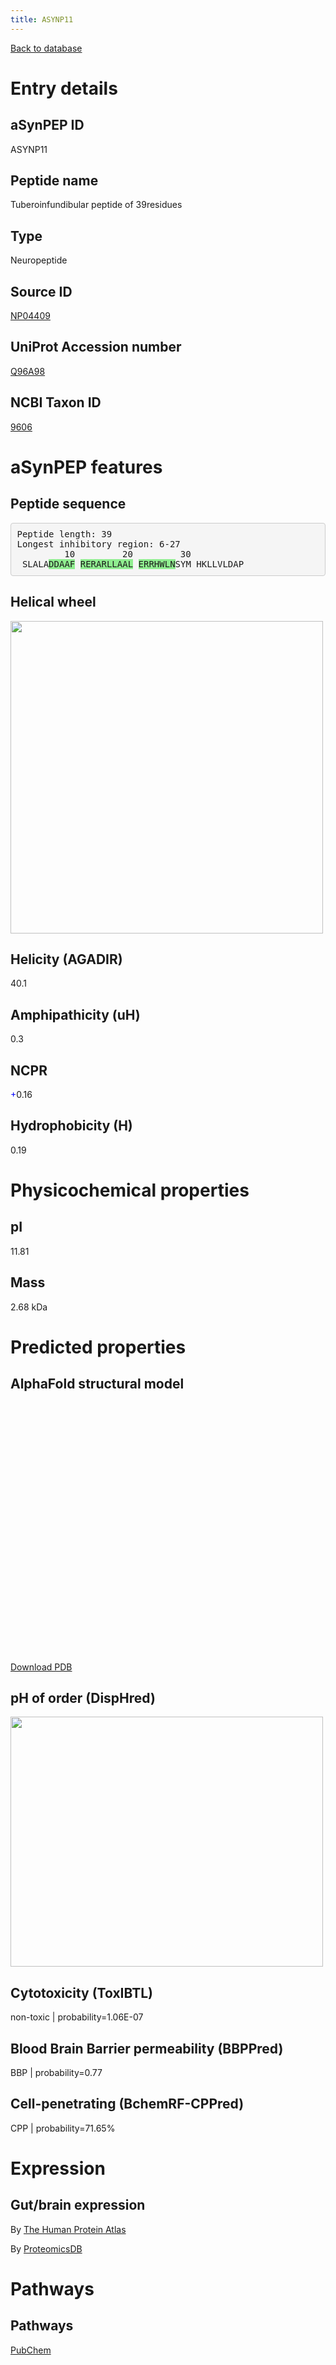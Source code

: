 ```yaml
---
title: ASYNP11
---
```


[Back to database](database.html)

# Entry details

## aSynPEP ID

ASYNP11

## Peptide name

Tuberoinfundibular peptide of 39residues

## Type

Neuropeptide

## Source ID

[NP04409](http://isyslab.info/NeuroPep/search_info?pepNum=NP04409)

## UniProt Accession number

[Q96A98](https://www.uniprot.org/uniprotkb/Q96A98/entry)

## NCBI Taxon ID

[9606](https://www.ncbi.nlm.nih.gov/Taxonomy/Browser/wwwtax.cgi?id=9606)

# aSynPEP features

## Peptide sequence

<pre style='border-radius:4px; background-color: #f5f5f5; border: 1px solid #ccc; padding: 9.5px';>Peptide length: 39
Longest inhibitory region: 6-27
         10         20         30
 SLALA<span style='background-color:lightgreen';>D</span><span style='background-color:lightgreen';>D</span><span style='background-color:lightgreen';>A</span><span style='background-color:lightgreen';>A</span><span style='background-color:lightgreen';>F</span> <span style='background-color:lightgreen';>R</span><span style='background-color:lightgreen';>E</span><span style='background-color:lightgreen';>R</span><span style='background-color:lightgreen';>A</span><span style='background-color:lightgreen';>R</span><span style='background-color:lightgreen';>L</span><span style='background-color:lightgreen';>L</span><span style='background-color:lightgreen';>A</span><span style='background-color:lightgreen';>A</span><span style='background-color:lightgreen';>L</span> <span style='background-color:lightgreen';>E</span><span style='background-color:lightgreen';>R</span><span style='background-color:lightgreen';>R</span><span style='background-color:lightgreen';>H</span><span style='background-color:lightgreen';>W</span><span style='background-color:lightgreen';>L</span><span style='background-color:lightgreen';>N</span>SYM HKLLVLDAP</pre>

## Helical wheel

<img src='./helical_wheels/NP04409.svg' width='500' height='500'>

## Helicity (AGADIR)

40.1

## Amphipathicity (uH)

0.3

## NCPR

<span style='color:blue; font-weigth:bold;'>+</span>0.16

## Hydrophobicity (H)

0.19

# Physicochemical properties

## pI

11.81

## Mass

2.68 kDa

# Predicted properties

## AlphaFold structural model

<script src='https://3Dmol.org/build/3Dmol-min.js'></script>
<script src='https://3Dmol.org/build/3Dmol.ui-min.js'></script>
 <div style='height: 400px; width: 400px; position: relative;' class='viewer_3Dmoljs' data-href='./alphafold/NP04409.pdb' data-backgroundcolor='0xffffff' data-style='cartoon' data-ui='true'></div>

[Download PDB](./alphafold/NP04409.pdb)

## pH of order (DispHred)

<img src='./disphred_plots/NP04409.svg' width='500' height='400'>

## Cytotoxicity (ToxIBTL)

non-toxic | probability=1.06E-07

## Blood Brain Barrier permeability (BBPPred)

BBP | probability=0.77

## Cell-penetrating (BchemRF-CPPred)

CPP | probability=71.65%

# Expression

## Gut/brain expression

By [The Human Protein Atlas](https://www.proteinatlas.org/search/Q96A98)

By [ProteomicsDB](https://www.proteomicsdb.org/search?q=Q96A98&type=Protein)

# Pathways

## Pathways

[PubChem](https://pubchem.ncbi.nlm.nih.gov/#query=Q96A98&tab=pathway)

